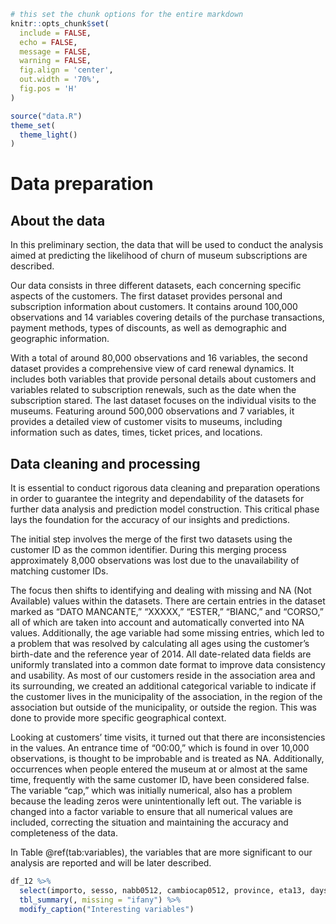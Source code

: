 ```r
# this set the chunk options for the entire markdown
knitr::opts_chunk$set(
  include = FALSE,
  echo = FALSE,
  message = FALSE,
  warning = FALSE,
  fig.align = 'center',
  out.width = '70%',
  fig.pos = 'H'
)
```

```r
source("data.R")
theme_set(
  theme_light()
)
```

# Data preparation

## About the data

In this preliminary section, the data that will be used to conduct the analysis aimed at predicting the likelihood of churn of museum subscriptions are described.

Our data consists in three different datasets, each concerning specific aspects of the customers. 
The first dataset provides personal and subscription information about customers. It contains around 100,000 observations and 14 variables covering details of the purchase transactions, payment methods, types of discounts, as well as demographic and geographic information.

With a total of around 80,000 observations and 16 variables, the second dataset provides a comprehensive view of card renewal dynamics. It includes both variables that provide personal details about customers and variables related to subscription renewals, such as the date when the subscription stared.
The last dataset focuses on the individual visits to the museums. Featuring around 500,000 observations and 7 variables, it provides a detailed view of customer visits to museums, including information such as dates, times, ticket prices, and locations.

## Data cleaning and processing

It is essential to conduct rigorous data cleaning and preparation operations in order to guarantee the integrity and dependability of the datasets for further data analysis and prediction model construction. This critical phase lays the foundation for the accuracy of our insights and predictions.

The initial step involves the merge of the first two datasets using the customer ID as the common identifier. During this merging process approximately 8,000 observations was lost due to the unavailability of matching customer IDs.

The focus then shifts to identifying and dealing with missing and NA (Not Available) values within the datasets. There are certain entries in the dataset marked as "DATO MANCANTE," "XXXXX," "ESTER," "BIANC," and "CORSO," all of which are taken into account and automatically converted into NA values. Additionally, the age variable had some missing entries, which led to a problem that was resolved by calculating all ages using the customer's birth-date and the reference year of 2014.
All date-related data fields are uniformly translated into a common date format to improve data consistency and usability. As most of our customers reside in the association area and its surrounding, we created an additional categorical variable to indicate if the customer lives in the municipality of the association, in the region of the association but outside of the municipality, or outside the region. This was done to provide more specific geographical context.

Looking at customers' time visits, it turned out that there are inconsistencies in the values. An entrance time of "00:00," which is found in over 10,000 observations, is thought to be improbable and is treated as NA. Additionally, occurrences when people entered the museum at or almost at the same time, frequently with the same customer ID, have been considered false.
The variable "cap," which was initially numerical, also has a problem because the leading zeros were unintentionally left out. The variable is changed into a factor variable to ensure that all numerical values are included, correcting the situation and maintaining the accuracy and completeness of the data.

In Table \@ref(tab:variables), the variables that are more significant to our analysis are reported and will be later described.

```r
df_12 %>% 
  select(importo, sesso, nabb0512, cambiocap0512, province, eta13, days_last_entrance, nvisit13) %>% 
  tbl_summary(, missing = "ifany") %>%
  modify_caption("Interesting variables")
```
\newpage